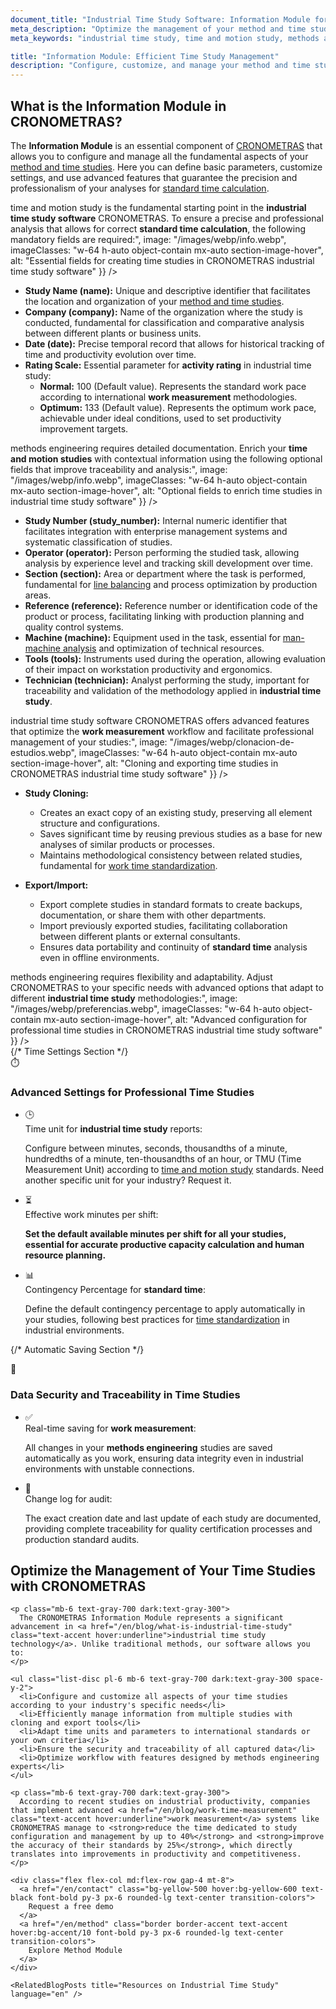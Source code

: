 ```yaml
---
document_title: "Industrial Time Study Software: Information Module for Time Study Management and Standard Time Calculation | CRONOMETRAS"
meta_description: "Optimize the management of your method and time studies with the CRONOMETRAS Information module. Configure essential fields, customize parameters, and use advanced features for accurate standard time calculation."
meta_keywords: "industrial time study, time and motion study, methods and times, work measurement, standard time, standard time calculation, methods engineering, industrial time study software, study creation, study editing, mandatory fields, optional fields, study cloning, study export, time configuration"

title: "Information Module: Efficient Time Study Management"
description: "Configure, customize, and manage your method and time studies with all the necessary tools for a professional and precise analysis."
---
```


<div class="bg-white dark:bg-gray-800 rounded-lg shadow-lg p-8 mb-12">
  <h2 class="text-2xl font-bold mb-4 text-gray-800 dark:text-white">What is the Information Module in CRONOMETRAS?</h2>

  <p class="mb-6 text-gray-700 dark:text-gray-300">
    The <strong>Information Module</strong> is an essential component of <a href="/en/features" class="text-accent hover:underline">CRONOMETRAS</a> that allows you to configure and manage all the fundamental aspects of your <a href="/en/blog/how-to-conduct-a-time-and-motion-study-with-stopwatch" class="text-accent hover:underline">method and time studies</a>. Here you can define basic parameters, customize settings, and use advanced features that guarantee the precision and professionalism of your analyses for <a href="/en/blog/importance-standard-time-productivity-profitability" class="text-accent hover:underline">standard time calculation</a>.
  </p>
</div>

<Section
  section={{
    title: "Creating and Editing Method and Time Studies: Essential Fields for Industrial Time Study",
    content: "Creating a <strong>time and motion study</strong> is the fundamental starting point in the <strong>industrial time study software</strong> CRONOMETRAS. To ensure a precise and professional analysis that allows for correct <strong>standard time calculation</strong>, the following mandatory fields are required:",
    image: "/images/webp/info.webp",
    imageClasses: "w-64 h-auto object-contain mx-auto section-image-hover",
    alt: "Essential fields for creating time studies in CRONOMETRAS industrial time study software"
  }}
/>

* **Study Name (name):** Unique and descriptive identifier that facilitates the location and organization of your <a href="/en/blog/importance-of-work-methods-and-time-study" class="text-accent hover:underline">method and time studies</a>.
* **Company (company):** Name of the organization where the study is conducted, fundamental for classification and comparative analysis between different plants or business units.
* **Date (date):** Precise temporal record that allows for historical tracking of time and productivity evolution over time.
* **Rating Scale:** Essential parameter for <strong>activity rating</strong> in industrial time study:
  * **Normal:** 100 (Default value). Represents the standard work pace according to international <strong>work measurement</strong> methodologies.
  * **Optimum:** 133 (Default value). Represents the optimum work pace, achievable under ideal conditions, used to set productivity improvement targets.

<Section
  section={{
    title: "Optional Fields: Data Enrichment for Complete Time Studies",
    content:
      "Professional <strong>methods engineering</strong> requires detailed documentation. Enrich your <strong>time and motion studies</strong> with contextual information using the following optional fields that improve traceability and analysis:",
    image: "/images/webp/info.webp",
          imageClasses: "w-64 h-auto object-contain mx-auto section-image-hover",
    alt: "Optional fields to enrich time studies in industrial time study software"
  }}
/>

* **Study Number (study_number):** Internal numeric identifier that facilitates integration with enterprise management systems and systematic classification of studies.
* **Operator (operator):** Person performing the studied task, allowing analysis by experience level and tracking skill development over time.
* **Section (section):** Area or department where the task is performed, fundamental for <a href="/en/blog/line-balancing-optimizing-efficiency-in-manufacturing-processes" class="text-accent hover:underline">line balancing</a> and process optimization by production areas.
* **Reference (reference):** Reference number or identification code of the product or process, facilitating linking with production planning and quality control systems.
* **Machine (machine):** Equipment used in the task, essential for <a href="/en/blog/man-machine-work-how-to-calculate-and-minimize-interferences-practical-guide-and-effective-methods" class="text-accent hover:underline">man-machine analysis</a> and optimization of technical resources.
* **Tools (tools):** Instruments used during the operation, allowing evaluation of their impact on workstation productivity and ergonomics.
* **Technician (technician):** Analyst performing the study, important for traceability and validation of the methodology applied in <strong>industrial time study</strong>.



<Section
  section={{
    title: "Cloning and Exporting: Advanced Features for Time Study Management",
    content: "The <strong>industrial time study software</strong> CRONOMETRAS offers advanced features that optimize the <strong>work measurement</strong> workflow and facilitate professional management of your studies:",
    image: "/images/webp/clonacion-de-estudios.webp",
    imageClasses: "w-64 h-auto object-contain mx-auto section-image-hover",
    alt: "Cloning and exporting time studies in CRONOMETRAS industrial time study software"
  }}
/>

* **Study Cloning:**
  * Creates an exact copy of an existing study, preserving all element structure and configurations.
  * Saves significant time by reusing previous studies as a base for new analyses of similar products or processes.
  * Maintains methodological consistency between related studies, fundamental for <a href="/en/blog/how-to-standardize-work-times-in-industry" class="text-accent hover:underline">work time standardization</a>.

* **Export/Import:**
  * Export complete studies in standard formats to create backups, documentation, or share them with other departments.
  * Import previously exported studies, facilitating collaboration between different plants or external consultants.
  * Ensures data portability and continuity of <strong>standard time</strong> analysis even in offline environments.

<Section
  section={{
    title: "Advanced Configuration: Personalization for Professional Time Studies",
    content: "Modern <strong>methods engineering</strong> requires flexibility and adaptability. Adjust CRONOMETRAS to your specific needs with advanced options that adapt to different <strong>industrial time study</strong> methodologies:",
    image: "/images/webp/preferencias.webp",
    imageClasses: "w-64 h-auto object-contain mx-auto section-image-hover",
    alt: "Advanced configuration for professional time studies in CRONOMETRAS industrial time study software"
  }}
/>

<div className="settings-container">
  {/* Time Settings Section */}
  <div className="settings-card">
    <div className="settings-header">
      <div className="settings-icon">⏱️</div>
      <h3 className="settings-title">Advanced Settings for Professional Time Studies</h3>
    </div>
    <div className="settings-content">
      <ul className="settings-list">
        <li className="settings-item">
          <div className="item-icon">🕒</div>
          <div className="item-content">
            <span className="item-label">Time unit for <strong>industrial time study</strong> reports:</span>
            <p className="item-description">Configure between minutes, seconds, thousandths of a minute, hundredths of a minute, ten-thousandths of an hour, or TMU (Time Measurement Unit) according to <a href="/en/blog/what-is-time-and-motion-study" class="text-accent hover:underline">time and motion study</a> standards. <span className="highlight">Need another specific unit for your industry? Request it.</span></p>
          </div>
        </li>
        <li className="settings-item highlight-item">
          <div className="item-icon">⏳</div>
          <div className="item-content">
            <span className="item-label">Effective work minutes per shift:</span>
            <p className="item-description"><strong>Set the default available minutes per shift for all your studies, essential for accurate productive capacity calculation and human resource planning.</strong></p>
          </div>
        </li>
        <li className="settings-item">
          <div className="item-icon">📊</div>
          <div className="item-content">
            <span className="item-label">Contingency Percentage for <strong>standard time</strong>:</span>
            <p className="item-description">Define the default contingency percentage to apply automatically in your studies, following best practices for <a href="/en/blog/how-to-standardize-work-times-in-industry" class="text-accent hover:underline">time standardization</a> in industrial environments.</p>
          </div>
        </li>
      </ul>
    </div>
  </div>

  {/* Automatic Saving Section */}
  <div className="settings-card">
    <div className="settings-header">
      <div className="settings-icon">💾</div>
      <h3 className="settings-title">Data Security and Traceability in Time Studies</h3>
    </div>
    <div className="settings-content">
      <ul className="settings-list">
        <li className="settings-item">
          <div className="item-icon">✅</div>
          <div className="item-content">
            <span className="item-label">Real-time saving for <strong>work measurement</strong>:</span>
            <p className="item-description">All changes in your <strong>methods engineering</strong> studies are saved automatically as you work, ensuring data integrity even in industrial environments with unstable connections.</p>
          </div>
        </li>
        <li className="settings-item">
          <div className="item-icon">📆</div>
          <div className="item-content">
            <span className="item-label">Change log for audit:</span>
            <p className="item-description">The exact creation date and last update of each study are documented, providing complete traceability for quality certification processes and production standard audits.</p>
          </div>
        </li>
      </ul>
    </div>
  </div>
</div>

<div class="container mx-auto my-12 px-4">
  <div class="bg-white dark:bg-gray-800 rounded-lg shadow-lg p-8">
    <h2 class="text-2xl font-bold mb-6 text-gray-800 dark:text-white">Optimize the Management of Your Time Studies with CRONOMETRAS</h2>

    <p class="mb-6 text-gray-700 dark:text-gray-300">
      The CRONOMETRAS Information Module represents a significant advancement in <a href="/en/blog/what-is-industrial-time-study" class="text-accent hover:underline">industrial time study technology</a>. Unlike traditional methods, our software allows you to:
    </p>

    <ul class="list-disc pl-6 mb-6 text-gray-700 dark:text-gray-300 space-y-2">
      <li>Configure and customize all aspects of your time studies according to your industry's specific needs</li>
      <li>Efficiently manage information from multiple studies with cloning and export tools</li>
      <li>Adapt time units and parameters to international standards or your own criteria</li>
      <li>Ensure the security and traceability of all captured data</li>
      <li>Optimize workflow with features designed by methods engineering experts</li>
    </ul>

    <p class="mb-6 text-gray-700 dark:text-gray-300">
      According to recent studies on industrial productivity, companies that implement advanced <a href="/en/blog/work-time-measurement" class="text-accent hover:underline">work measurement</a> systems like CRONOMETRAS manage to <strong>reduce the time dedicated to study configuration and management by up to 40%</strong> and <strong>improve the accuracy of their standards by 25%</strong>, which directly translates into improvements in productivity and competitiveness.
    </p>

    <div class="flex flex-col md:flex-row gap-4 mt-8">
      <a href="/en/contact" class="bg-yellow-500 hover:bg-yellow-600 text-black font-bold py-3 px-6 rounded-lg text-center transition-colors">
        Request a free demo
      </a>
      <a href="/en/method" class="border border-accent text-accent hover:bg-accent/10 font-bold py-3 px-6 rounded-lg text-center transition-colors">
        Explore Method Module
      </a>
    </div>

    <RelatedBlogPosts title="Resources on Industrial Time Study" language="en" />
  </div>
</div>